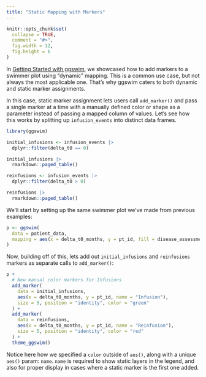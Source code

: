 ```yaml
---
title: "Static Mapping with Markers"
---
```


```r
knitr::opts_chunk$set(
  collapse = TRUE,
  comment = "#>",
  fig.width = 12,
  fig.height = 6
)
```

In [Getting Started with ggswim](https://chop-cgtinformatics.github.io/ggswim/articles/ggswim.html), we showcased how to add markers to a swimmer plot using "dynamic" mapping. This is a common use case, but not always the most applicable one. That's why ggswim caters to both dynamic and static marker assignments.

In this case, static marker assignment lets users call `add_marker()` and pass a single marker at a time with a manually defined color or shape as a parameter instead of passing a mapped column of values. Let's see how this works by splitting up `infusion_events` into distinct data frames.

```r
library(ggswim)

initial_infusions <- infusion_events |>
  dplyr::filter(delta_t0 == 0)

initial_infusions |>
  rmarkdown::paged_table()
```

```r
reinfusions <- infusion_events |>
  dplyr::filter(delta_t0 > 0)

reinfusions |>
  rmarkdown::paged_table()
```

We'll start by setting up the same swimmer plot we've made from previous examples: 

```r
p <- ggswim(
  data = patient_data,
  mapping = aes(x = delta_t0_months, y = pt_id, fill = disease_assessment)
)
```

Now, building off of this, lets add out `initial_infusions` and `reinfusions` markers as separate calls to `add_marker()`:

```r
p +
  # New manual color markers for Infusions
  add_marker(
    data = initial_infusions,
    aes(x = delta_t0_months, y = pt_id, name = "Infusion"),
    size = 5, position = "identity", color = "green"
  ) +
  add_marker(
    data = reinfusions,
    aes(x = delta_t0_months, y = pt_id, name = "Reinfusion"),
    size = 5, position = "identity", color = "red"
  ) +
  theme_ggswim()
```

Notice here how we specified a `color` outside of `aes()`, along with a unique `aes()` param: `name`. `name` is required to show static layers in the legend, and also for proper display in cases where a static marker is the first one added.
